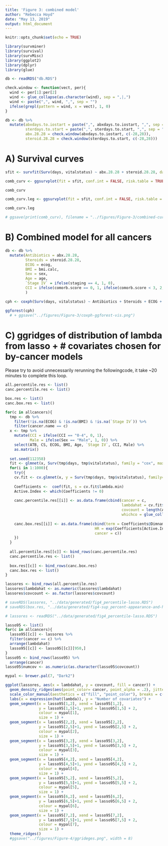 ```yaml
---
title: 'Figure 3: combined model'
author: "Rebecca Hoyd"
date: "May 13, 2019"
output: html_document
---
```


```r
knitr::opts_chunk$set(echo = TRUE)

library(survminer)
library(survival)
library(survMisc)
library(ggplot2)
library(dplyr)
library(glue)
```


```r
db <- readRDS("db.RDS")
```

```r
check.window <- function(vect, per){
  wind <- per[1]:per[2]
  wind <- glue_collapse(as.character(wind), sep = ",|,")
  wind <- paste(",", wind, ",", sep = "")
  ifelse(grepl(pattern = wind, x = vect), 1, 0)
}

db <- db %>%
  mutate(abxdays.to.iostart = paste(",", abxdays.to.iostart, ",", sep = ""),
         sterdays.to.start = paste(",", sterdays.to.start, ",", sep = ""),
         abx.28.28 = check.window(abxdays.to.iostart, c(-28,28)),
         steroid.28.28 = check.window(sterdays.to.start, c(-28,28)))
```

# A) Survival curves
```r
sfit <- survfit(Surv(days, vitalstatus) ~ abx.28.28 + steroid.28.28, data = db)

comb_curv <- ggsurvplot(fit = sfit, conf.int = FALSE, risk.table = TRUE, pval = TRUE, ylab = "", legend = "none", legend.title = "", legend.labs = c("ATB, Steroids=0", "ATB=0,Steroids=1", "ATB=1,Steroids=0", "ATB,Steroids = 1"), font.legend = c(12), fontsize = 6, xlab = "Days", pval.coord = c(0,0.08))

comb_curv
```

```r
comb_curv.leg <- ggsurvplot(fit = sfit, conf.int = FALSE, risk.table = TRUE, pval = TRUE, legend = "right", legend.title = "", legend.labs = c("ATB, Steroids=0", "ATB=0,Steroids=1", "ATB=1,Steroids=0", "ATB,Steroids = 1"), font.legend = c(12), fontsize = 6, xlab = "Days", pval.coord = c(0,0.08))

comb_curv.leg
```

```r
# ggsave(print(comb_curv), filename = "../figures/Figure-3/combined-curve.png", device = "png")
```

# B) Combined model for all cancers
```r
db <- db %>%
  mutate(Antibiotics = abx.28.28,
         Steroids = steroid.28.28,
         ECOG = ecog,
         BMI = bmi.calc,
         Sex = sex,
         Age = age,
         `Stage IV` = ifelse(staging == 4, 1, 0),
         CCI = ifelse(comorb.score == 0, 1, ifelse(comorb.score < 3, 2, 3))
         )

cph <- coxph(Surv(days, vitalstatus) ~ Antibiotics + Steroids + ECOG + `Stage IV`+ CCI + BMI + Sex + Age, data = db)

ggforest(cph) 
  # + ggsave("../figures/Figure-3/coxph-ggforest-vis.png")
```

# C) ggridges of distribution of lambda from lasso + # covariates chosen for by-cancer models

Please try to avoid unnecessarily rerunning the followingcode, it take ~20 minutes to complete this loop.
```r
all.percentile.res <- list()
canc.percentile.res <- list()

box.res <- list()
canc.box.res <- list()

for(c in allcancers){
  tmp <- db %>%
    filter(!is.na(ECOG) & !is.na(BMI) & !is.na(`Stage IV`)) %>%
    filter(cancer.name == c)
  x <- tmp %>%
    mutate(CCI = ifelse(CCI == "0-4", 0, 1),
           Male = ifelse(Sex == "Male", 1, 0)) %>%
    select(ATB, CS, ECOG, BMI, Age, `Stage IV`, CCI, Male) %>%
    as.matrix()
  
  set.seed(112358)
  fit <- glmnet(x, Surv(tmp$days, tmp$vitalstatus), family = "cox", maxit = 1000)
  for(i in 1:1000){
    try({
    cv.fit <- cv.glmnet(x, y = Surv(tmp$days, tmp$vitalstatus), family="cox", maxit = 1000)
    
    Coefficients <-  coef(fit, s = cv.fit$lambda.min)
    Active.Index <- which(Coefficients != 0)
    
    canc.percentile.res[[i]] <- as.data.frame(cbind(cancer = c,
                                                    lambdahat = cv.fit$lambda.min,
                                                    covcount = length(Active.Index),
                                                    whichco = glue_collapse(Coefficients@Dimnames[[1]][Active.Index],
                                                                            sep = "+")))
    canc.box.res[[i]] <- as.data.frame(cbind(term = Coefficients@Dimnames[[1]][Active.Index], 
                                        HR = exp(Coefficients[Active.Index]),
                                        cancer = c))
    })
  }
  
  all.percentile.res[[c]] <- bind_rows(canc.percentile.res)
  canc.percentile.res <- list()
  
  box.res[[c]] <- bind_rows(canc.box.res)
  canc.box.res <- list()
}

lassores <- bind_rows(all.percentile.res)
lassores$lambdahat <- as.numeric(lassores$lambdahat)
lassores$covcount <- as.factor(lassores$covcount)

# saveRDS(lassores, "../data/generated/fig4_percentile-lasso.RDS")
# saveRDS(box.res, "../data/generated/fig4-sup_percent-appearance-and-hr_boxplots")
```

```r
# lassores <- readRDS("../data/generated/fig4_percentile-lasso.RDS")
```

```r
lasso95 <- list()
for(c in allcancers){
  lasso95[[c]] <- lassores %>%
  filter(cancer == c) %>%
  arrange(lambdahat)
  lasso95[[c]] <- lasso95[[c]][950,]
}
lasso95 <- bind_rows(lasso95) %>%
  arrange(cancer)
lasso95$numcov <- as.numeric(as.character(lasso95$covcount))

mypal <- brewer.pal(7, "Dark2")

ggplot(lassores, aes(x = lambdahat, y = covcount, fill = cancer)) +
  geom_density_ridges(aes(point_color= cancer, point_alpha = .2), jittered_points = TRUE, alpha = .4, scale = 1, position = position_points_jitter()) +
  scale_color_manual(aesthetics = c("fill", "point_color"), breaks = c("Bladder Cancer", "Head and Neck Carcinoma", "Melanoma", "Non-Small Cell Lung Cancer", "Other", "Renal Cell Carcinoma", "Sarcoma"), values = mypal, name = "Cancer") +
  labs(x = expression(hat(lambda)), y = "Number of covariates") + 
  geom_segment(x = lasso95[1,2], xend = lasso95[1,2],
               y = lasso95[1,5]+1, yend = lasso95[1,5] + 2,
               colour = mypal[1],
               size = 1) +
  geom_segment(x = lasso95[2,2], xend = lasso95[2,2],
               y = lasso95[2,5]+1, yend = lasso95[2,5] + 2,
               colour = mypal[2],
               size = 1) +
  geom_segment(x = lasso95[3,2], xend = lasso95[3,2],
               y = lasso95[3,5]+1, yend = lasso95[3,5] + 2,
               colour = mypal[3],
               size = 1) +
  geom_segment(x = lasso95[4,2], xend = lasso95[4,2],
               y = lasso95[4,5]+1, yend = lasso95[4,5] + 2,
               colour = mypal[4],
               size = 1) +
  geom_segment(x = lasso95[5,2], xend = lasso95[5,2],
               y = lasso95[5,5]+1, yend = lasso95[5,5] + 2,
               colour = mypal[5],
               size = 1) +
  geom_segment(x = lasso95[6,2], xend = lasso95[6,2],
               y = lasso95[6,5]+1, yend = lasso95[6,5] + 2,
               colour = mypal[6],
               size = 1) +
  geom_segment(x = lasso95[7,2], xend = lasso95[7,2],
               y = lasso95[7,5]+1, yend = lasso95[7,5] + 2,
               colour = mypal[7],
               size = 1) +
  theme_ridges() 
  #ggsave("../figures/Figure-4/ggrideges.png", width = 8)
```